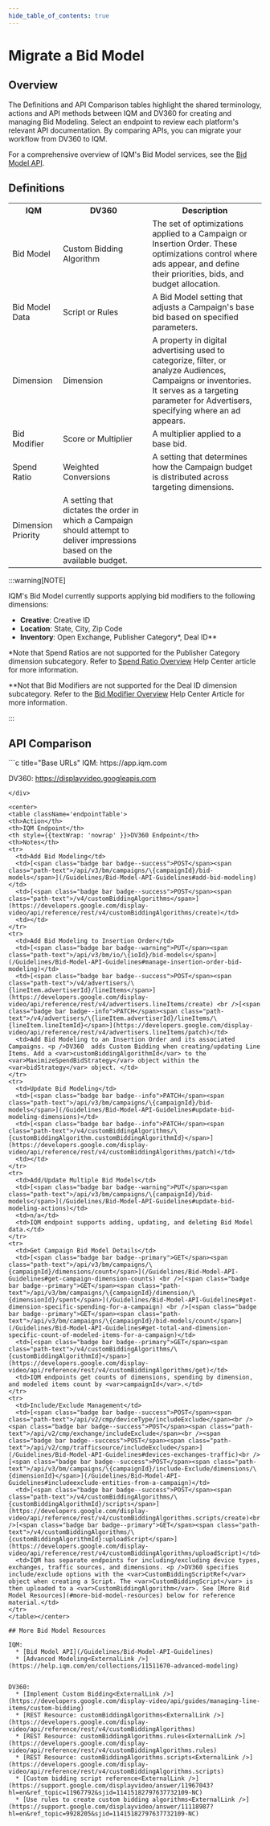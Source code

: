```yaml
---
hide_table_of_contents: true
---
```



# Migrate a Bid Model

## Overview 

The Definitions and API Comparison tables highlight the shared terminology, actions and API methods between IQM and DV360 for creating and managing Bid Modeling. Select an endpoint to review each platform's relevant API documentation. By comparing APIs, you can migrate your workflow from DV360 to IQM.

For a comprehensive overview of IQM's Bid Model services, see the [Bid Model API](/Guidelines/Bid-Model-API-Guidelines).

## Definitions

<center>
<table className='platformTable'>
<th>IQM</th>
<th>DV360</th>
<th>Description</th>
<tr>
  <td>Bid Model</td>
  <td>Custom Bidding Algorithm</td>
  <td>The set of optimizations applied to a Campaign or Insertion Order. These optimizations control where ads appear, and define their priorities, bids, and budget allocation.</td>
</tr>
<tr>
  <td>Bid Model Data</td>
  <td>Script or Rules</td>
  <td>A Bid Model setting that adjusts a Campaign's base bid based on specified parameters.</td>
</tr>
<tr>
  <td>Dimension</td>
  <td>Dimension</td>
  <td>A property in digital advertising used to categorize, filter, or analyze Audiences, Campaigns or inventories. It serves as a targeting parameter for Advertisers, specifying where an ad appears.</td>
</tr>
<tr>
  <td>Bid Modifier</td>
  <td>Score or Multiplier</td>
  <td>A multiplier applied to a base bid.</td>
</tr>
<tr>
  <td>Spend Ratio</td>
  <td rowSpan={2}>Weighted Conversions</td>
  <td>A setting that determines how the Campaign budget is distributed across targeting dimensions.</td>
</tr>
<tr>
  <td>Dimension Priority</td>
  <td style={{ fontSize: '100%' }}>A setting that dictates the order in which a Campaign should attempt to deliver impressions based on the available budget.</td>
</tr>
</table></center>

<div style={{ maxWidth: "1000px" }}>
:::warning[NOTE]

IQM's Bid Model currently supports applying bid modifiers to the following dimensions: 

* **Creative**: Creative ID
* **Location**: State, City, Zip Code 
* **Inventory**: Open Exchange, Publisher Category*, Deal ID** 

*Note that Spend Ratios are not supported for the Publisher Category dimension subcategory. Refer to [Spend Ratio Overview<ExternalLink />](https://help.iqm.com/en/articles/9298415-spend-ratio-overview) Help Center article for more information. 

**Not that Bid Modifiers are not supported for the Deal ID dimension subcategory. Refer to the [Bid Modifier Overview<ExternalLink />](https://help.iqm.com/en/articles/9298560-bid-modifier-overview) Help Center Article for more information. 

:::
</div>

## API Comparison

<div class="smallTable">
```c title="Base URLs"
  IQM: https://app.iqm.com
  
  DV360: https://displayvideo.googleapis.com
```
</div>

<center>
<table className='endpointTable'>
<th>Action</th>
<th>IQM Endpoint</th>
<th style={{textWrap: 'nowrap' }}>DV360 Endpoint</th>
<th>Notes</th>
<tr>
  <td>Add Bid Modeling</td>
  <td>[<span class="badge bar badge--success">POST</span><span class="path-text">/api/v3/bm/campaigns/\{campaignId}/bid-models</span>](/Guidelines/Bid-Model-API-Guidelines#add-bid-modeling)</td>
  <td>[<span class="badge bar badge--success">POST</span><span class="path-text">/v4/customBiddingAlgorithms</span>](https://developers.google.com/display-video/api/reference/rest/v4/customBiddingAlgorithms/create)</td>
  <td></td>
</tr>
<tr>
  <td>Add Bid Modeling to Insertion Order</td>
  <td>[<span class="badge bar badge--warning">PUT</span><span class="path-text">/api/v3/bm/io/\{ioId}/bid-models</span>](/Guidelines/Bid-Model-API-Guidelines#manage-insertion-order-bid-modeling)</td>
  <td>[<span class="badge bar badge--success">POST</span><span class="path-text">/v4/advertisers/\{lineItem.advertiserId}/lineItems</span>](https://developers.google.com/display-video/api/reference/rest/v4/advertisers.lineItems/create) <br />[<span class="badge bar badge--info">PATCH</span><span class="path-text">/v4/advertisers/\{lineItem.advertiserId}/lineItems/\{lineItem.lineItemId}</span>](https://developers.google.com/display-video/api/reference/rest/v4/advertisers.lineItems/patch)</td>
  <td>Add Bid Modeling to an Insertion Order and its associated Campaigns. <p />DV360  adds Custom Bidding when creating/updating Line Items. Add a <var>customBiddingAlgorithmId</var> to the <var>MaximizeSpendBidStrategy</var> object within the <var>bidStrategy</var> object. </td>
</tr>
<tr>
  <td>Update Bid Modeling</td>
  <td>[<span class="badge bar badge--info">PATCH</span><span class="path-text">/api/v3/bm/campaigns/\{campaignId}/bid-models</span>](/Guidelines/Bid-Model-API-Guidelines#update-bid-modeling-dimensions)</td>
  <td>[<span class="badge bar badge--info">PATCH</span><span class="path-text">/v4/customBiddingAlgorithms/\{customBiddingAlgorithm.customBiddingAlgorithmId}</span>](https://developers.google.com/display-video/api/reference/rest/v4/customBiddingAlgorithms/patch)</td>
  <td></td>
</tr>
<tr>
  <td>Add/Update Multiple Bid Models</td>
  <td>[<span class="badge bar badge--warning">PUT</span><span class="path-text">/api/v3/bm/campaigns/\{campaignId}/bid-models</span>](/Guidelines/Bid-Model-API-Guidelines#update-bid-modeling-actions)</td>
  <td>n/a</td>
  <td>IQM endpoint supports adding, updating, and deleting Bid Model data.</td>
</tr>
<tr>
  <td>Get Campaign Bid Model Details</td>
  <td>[<span class="badge bar badge--primary">GET</span><span class="path-text">/api/v3/bm/campaigns/\{campaignId}/dimensions/count</span>](/Guidelines/Bid-Model-API-Guidelines#get-campaign-dimension-counts) <br />[<span class="badge bar badge--primary">GET</span><span class="path-text">/api/v3/bm/campaigns/\{campaignId}/dimension/\{dimensionId}/spent</span>](/Guidelines/Bid-Model-API-Guidelines#get-dimension-specific-spending-for-a-campaign) <br />[<span class="badge bar badge--primary">GET</span><span class="path-text">/api/v3/bm/campaigns/\{campaignId}/bid-models/count</span>](/Guidelines/Bid-Model-API-Guidelines#get-total-and-dimension-specific-count-of-modeled-items-for-a-campaign)</td>
  <td>[<span class="badge bar badge--primary">GET</span><span class="path-text">/v4/customBiddingAlgorithms/\{customBiddingAlgorithmId}</span>](https://developers.google.com/display-video/api/reference/rest/v4/customBiddingAlgorithms/get)</td>
  <td>IQM endpoints get counts of dimensions, spending by dimension, and modeled items count by <var>campaignId</var>.</td>
</tr>
<tr>
  <td>Include/Exclude Management</td>
  <td>[<span class="badge bar badge--success">POST</span><span class="path-text">/api/v2/cmp/deviceType/includeExclude</span><br /><span class="badge bar badge--success">POST</span><span class="path-text">/api/v2/cmp/exchange/includeExclude</span><br /><span class="badge bar badge--success">POST</span><span class="path-text">/api/v2/cmp/trafficsource/includeExclude</span>](/Guidelines/Bid-Model-API-Guidelines#devices-exchanges-traffic)<br />[<span class="badge bar badge--success">POST</span><span class="path-text">/api/v3/bm/campaigns/\{campaignId}/include-Exclude/dimensions/\{dimensionId}</span>](/Guidelines/Bid-Model-API-Guidelines#includeexclude-entities-from-a-campaign)</td>
  <td>[<span class="badge bar badge--success">POST</span><span class="path-text">/v4/customBiddingAlgorithms/\{customBiddingAlgorithmId}/scripts</span>](https://developers.google.com/display-video/api/reference/rest/v4/customBiddingAlgorithms.scripts/create)<br />[<span class="badge bar badge--primary">GET</span><span class="path-text">/v4/customBiddingAlgorithms/\{customBiddingAlgorithmId}:uploadScript</span>](https://developers.google.com/display-video/api/reference/rest/v4/customBiddingAlgorithms/uploadScript)</td>
  <td>IQM has separate endpoints for including/excluding device types, exchanges, traffic sources, and dimensions. <p />DV360 specifies include/exclude options with the <var>CustomBiddingScriptRef</var> object when creating a Script. The <var>CustomBiddingScript</var> is then uploaded to a <var>CustomBiddingAlgorithm</var>. See [More Bid Model Resources](#more-bid-model-resources) below for reference material.</td>
</tr>
</table></center>

## More Bid Model Resources

IQM:
  * [Bid Model API](/Guidelines/Bid-Model-API-Guidelines)
  * [Advanced Modeling<ExternalLink />](https://help.iqm.com/en/collections/11511670-advanced-modeling)


DV360: 
  * [Implement Custom Bidding<ExternalLink />](https://developers.google.com/display-video/api/guides/managing-line-items/custom-bidding)
  * [REST Resource: customBiddingAlgorithms<ExternalLink />](https://developers.google.com/display-video/api/reference/rest/v4/customBiddingAlgorithms)
  * [REST Resource: customBiddingAlgorithms.rules<ExternalLink />](https://developers.google.com/display-video/api/reference/rest/v4/customBiddingAlgorithms.rules)
  * [REST Resource: customBiddingAlgorithms.scripts<ExternalLink />](https://developers.google.com/display-video/api/reference/rest/v4/customBiddingAlgorithms.scripts)
  * [Custom bidding script reference<ExternalLink />](https://support.google.com/displayvideo/answer/11967043?hl=en&ref_topic=11967792&sjid=11415182797637732109-NC)
  * [Use rules to create custom bidding algorithms<ExternalLink />](https://support.google.com/displayvideo/answer/11118987?hl=en&ref_topic=9928205&sjid=11415182797637732109-NC)